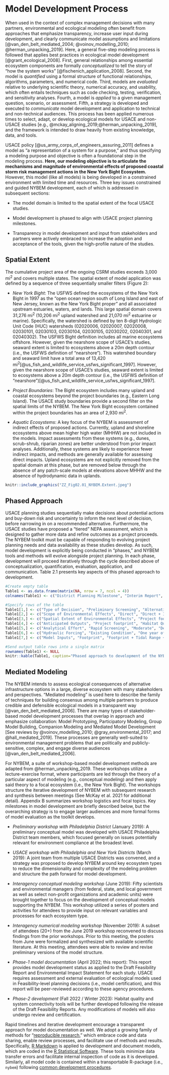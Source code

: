 # Model Development Process

<p style="text-align: center;">When used in the context of complex management decisions with many partners, environmental and ecological modeling often benefit from approaches that emphasize transparency, increase user input during development, and clearly communicate model assumptions and limitations [@van_den_belt_mediated_2004; @voinov_modelling_2010; @herman_unpacking_2019]. Here, a general five-step modeling process is followed that applies best practices in ecological model development [@grant_ecological_2008]. First, general relationships among essential ecosystem components are formally _conceptualized_ to tell the story of "how the system works" [@fischenich_application_2008]. Second, the model is _quantified_ using a formal structure of functional relationships, algorithms, parameters, and numerical code. Third, models are _evaluated_ relative to underlying scientific theory, numerical accuracy, and usability, which often entails techniques such as code checking, testing, verification, and sensitivity analyses. Fourth, a model is _applied_ to a given management question, scenario, or assessment. Fifth, a strategy is developed and executed to _communicate_ model development and application to technical and non-technical audiences.  This process has been applied numerous times to select, adapt, or develop ecological models for USACE and non-USACE studies [e.g., @mckay_aligning_2019;@herman_unpacking_2019], and the framework is intended to draw heavily from existing knowledge, data, and tools.  


USACE policy [@us_army_corps_of_engineers_assuring_2011] defines a model as “a representation of a system for a purpose,” and thus specifying a modeling purpose and objective is often a foundational step in the modeling process. **Here, our modeling objective is to articulate the mechanisms and magnitude of environmental effects of proposed coastal storm risk management actions in the New York Bight Ecosystem.** However, this model (like all models) is being developed in a constrained environment with limited time and resources. Three key issues constrained and guided NYBEM development, each of which is addressed in subsequent sections:  

* The model domain is limited to the spatial extent of the focal USACE studies. 

* Model development is phased to align with USACE project planning milestones.

* Transparency in model development and input from stakeholders and partners were actively embraced to increase the adoption and acceptance of the tools, given the high-profile nature of the studies.</p>


## Spatial Extent

The cumulative project area of the ongoing CSRM studies exceeds 3,000 mi^2^ and covers multiple states. The spatial extent of model application was defined by a sequence of three sequentially smaller filters (Figure 2):

- _New York Bight_: The USFWS defined the ecosystems of the New York Bight in 1997 as the "open ocean region south of Long Island and east of New Jersey, known as the New York Bight proper" and all associated upstream estuaries, waters, and lands. This large spatial domain covers 31,276 mi^2^ (10,206 mi^2^ upland watershed and 21,070 mi^2^ estuarine or marine). Specifically, the watershed is defined by ten 8-digit Hydrologic Unit Code (HUC) watersheds (02020006, 02020007, 02020008, 02030101, 02030103, 02030104, 02030105, 02030202, 02040301, and 02040302). The USFWS Bight definition includes all marine ecosystems offshore. However, given the nearshore scope of USACE's studies, seaward extent is limited to ecosystems above a 20m depth contour (i.e., the USFWS definition of "nearshore"). This watershed boundary and seaward limit have a total area of 13,420 mi^2^[@us_fish_and_wildlife_service_usfws_significant_1997]. However, given the nearshore scope of USACE’s studies, seaward extent is limited to ecosystems above a 20m depth contour (i.e., the USFWS definition of “nearshore”)[@us_fish_and_wildlife_service_usfws_significant_1997]. 

- _Project Boundaries_: The Bight ecosystem includes many upland and coastal ecosystems beyond the project boundaries (e.g., Eastern Long Island). The USACE study boundaries provide a second filter on the spatial limits of the NYBEM. The New York Bight ecosystem contained within the project boundaries has an area of 2,930 mi^2^.  

- _Aquatic Ecosystems_: A key focus of the NYBEM is assessment of indirect effects of proposed actions. Currently, upland and shoreline ecosystems above mean higher high water (MHHW) are not included in the models. Impact assessments from these systems (e.g., dunes, scrub-shrub, riparian zones) are better understood from prior impact analyses. Additionally, these systems are likely to experience fewer indirect impacts, and methods are generally available for assessing direct impacts. Upland ecosystems are not explicitly removed from the spatial domain at this phase, but are removed below through the absence of any patch-scale models at elevations above MHHW and the absence of hydrodynamic data in uplands.

```r
knitr::include_graphics("ZZ_Fig02.01_NYBEM.Extent.jpeg")
```


## Phased Approach

USACE planning studies sequentially make decisions about potential actions and buy-down risk and uncertainty to inform the next level of decision, before narrowing in on a recommended alternative. Furthermore, the USACE studies have proposed a “tiered” NEPA assessment, which is designed to gather more data and refine outcomes as a project proceeds. The NYBEM toolkit must be capable of responding to evolving project planning needs and data availability as these studies develop. As such, model development is explicitly being conducted in "phases," and NYBEM tools and methods will evolve alongside project planning. In each phase, development will proceed iteratively through the cycle described above of conceptualization, quantification, evaluation, application, and communication. Table 2.1 presents key aspects of this phased approach to development. 


```r
#Create empty table
Table1 <- as.data.frame(matrix(NA, nrow = 7, ncol = 4))
colnames(Table1) <- c("District Planning Milestone", "Interim Report", "Draft Feasibility Report", "Final Feasibility Report")

#Specify rows of the table
Table1[1,] <- c("Type of Decision", "Preliminary Screening", "Alternatives Analysis", "Design and Operation of Recommended Alternative")
Table1[2,] <- c("Scope of Environmental Effects", "Direct", "Direct + Indirect", "Direct + Indirect + Cumulative")
Table1[3,] <- c("Spatial Extent of Environmental Effects", "Project footprint", "Offsite hydrodynamic change", "Mitigation requirements")
Table1[4,] <- c("Anticipated Outputs", "Project footprint", "Habitat Quantity and Quality (by type)", "Habitat Quantity, Quality, and Connectivity (by type)")
Table1[5,] <- c("Analytical Effort", "Rapid Screening", "Moderate", "Detailed")
Table1[6,] <- c("Hydraulic Forcing", "Existing Condition", "One year of tidal forcing + Two sea levels", "Multiple years of tidal forcing + Multiple sea levels")
Table1[7,] <- c("Model Inputs", "Footprint", "Footprint + Tidal Range + Salinity + Hydrodynamics + Env Data", "Footprint + Tidal Range + Salinity + Hydrodynamics + Env Data + Sediment + Temperature + Waves + Water Quality + Other")

#Send output table rows into a single matrix
rownames(Table1) <- NULL
knitr::kable(Table1, caption="Phased approach to development of the NYBEM.", align="c") 
```

## Mediated Modeling

The NYBEM intends to assess ecological consequences of alternative infrastructure options in a large, diverse ecosystem with many stakeholders and perspectives. “Mediated modeling” is used here to describe the family of techniques for building consensus among multiple partners to produce credible and defensible ecological models in a transparent way [@van_den_belt_mediated_2006]. There are many types of stakeholder-based model development processes that overlap in approach and emphasize collaboration: Model Prototyping, Participatory Modeling, Group Model Building, Companion Modeling and Mediated Model Development [See reviews by @voinov_modelling_2010; @gray_environmental_2017; and @hall_mediated_2019]. These processes are generally well-suited to environmental management problems that are politically and publicly-sensitive, complex, and engage diverse audiences [@van_den_belt_mediated_2006]. 

For NYBEM, a suite of workshop-based model development methods are adapted from @herman_unpacking_2019. These workshops utilize a lecture-exercise format, where participants are led through the theory of a particular aspect of modeling (e.g., conceptual modeling) and then apply said theory to a focal ecosystem (i.e., the New York Bight). The workshops structure the iterative development of NYBEM with subsequent research and synthesis between meetings (See McKay et al. 2021 for additional detail). Appendix B summarizes workshop logistics and focal topics. Key milestones in model development are briefly described below, but the overarching strategy is to engage larger audiences and more formal forms of model evaluation as the toolkit develops.

* _Preliminary workshop with Philadelphia District_ (January 2019): A preliminary conceptual model was developed with USACE Philadelphia District team members, which focused generally on issues potentially relevant for environment compliance at the broadest level.

* _USACE workshop with Philadelphia and New York Districts_ (March 2019): A joint team from multiple USACE Districts was convened, and a strategy was proposed to develop NYBEM around key ecosystem types to reduce the dimensionality and complexity of the modeling problem and structure the path forward for model development.

* _Interagency conceptual modeling workshop_ (June 2019): Fifty scientists and environmental managers (from federal, state, and local government as well as select non-profit organizations and academic units) were brought together to focus on the development of conceptual models supporting the NYBEM. This workshop utilized a series of posters and activities for attendees to provide input on relevant variables and processes for each ecosystem type.

* _Interagency numerical modeling workshop_ (November 2019): A subset of attendees (20+) from the June 2019 workshop reconvened to discuss findings from the prior workshops. Prior to this meeting, the posters from June were formalized and synthesized with available scientific literature. At this meeting, attendees were able to review and revise preliminary versions of the model structure.

* _Phase-1 model documentation_ (April 2022; this report): This report provides model development status as applied to the Draft Feasibility Report and Environmental Impact Statement for each study. USACE requires assessment and external evaluation of ecological models used in Feasibility-level planning decisions (i.e., model certification), and this report will be peer-reviewed according to these agency procedures.

* _Phase-2 development_ (Fall 2022 / Winter 2023): Habitat quality and system connectivity tools will be further developed following the release of the Draft Feasibility Reports. Any modifications of models will also undergo review and certification.

Rapid timelines and iterative development encourage a transparent approach for model documentation as well. We adopt a growing family of methods for "[reproducible research](https://ropensci.github.io/reproducibility-guide/sections/introduction/)," which embrace code and data sharing, enable review processes, and facilitate use of methods and results. Specifically, [R Markdown](https://rmarkdown.rstudio.com/) is applied to development and document models, which are coded in the [R Statistical Software](https://cran.r-project.org/). These tools minimize data transfer errors and facilitate internal inspection of code as it is developed. Similarly, all model code is contained within a transportable R-package (i.e., `nybem`) following [common development procedures](https://r-pkgs.org/). 

